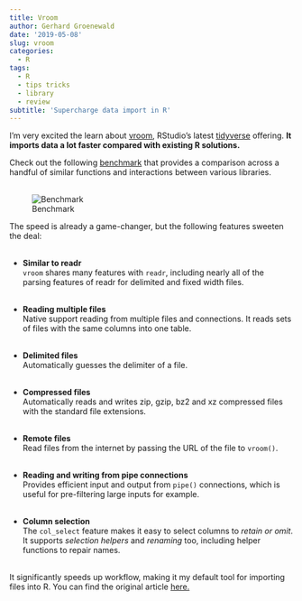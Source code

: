 ```yaml
---
title: Vroom
author: Gerhard Groenewald
date: '2019-05-08'
slug: vroom
categories:
  - R
tags:
  - R
  - tips tricks
  - library
  - review
subtitle: 'Supercharge data import in R'
---
```


I'm very excited the learn about [vroom](http://vroom.r-lib.org), RStudio's latest [tidyverse](https://www.tidyverse.org/) offering.  **It imports data a lot faster compared with existing R solutions.**

Check out the following [benchmark](http://vroom.r-lib.org/articles/benchmarks.html) that provides a comparison across a handful of similar functions and interactions between various libraries.<br><br>

![Benchmark](http://vroom.r-lib.org/articles/benchmarks_files/figure-html/unnamed-chunk-2-1.png)

The speed is already a game-changer, but the following features sweeten the deal:<br><br>

- **Similar to readr**<br>
`vroom` shares many features with `readr`, including nearly all of the parsing features of readr for delimited and fixed width files.<br><br>

- **Reading multiple files**<br>
Native support reading from multiple files and connections.  It reads sets of files with the same columns into one table.<br><br>

- **Delimited files**<br>
Automatically guesses the delimiter of a file.<br><br>

- **Compressed files**<br>
Automatically reads and writes zip, gzip, bz2 and xz compressed files with the standard file extensions.<br><br>

- **Remote files**<br>
Read files from the internet by passing the URL of the file to `vroom()`.<br><br>

- **Reading and writing from pipe connections**<br>
Provides efficient input and output from `pipe()` connections, which is useful for pre-filtering large inputs for example.<br><br>

- **Column selection**<br>
The `col_select` feature makes it easy to select columns to *retain or omit*.  It supports *selection helpers* and *renaming* too, including helper functions to repair names.<br><br>

It significantly speeds up workflow, making it my default tool for importing files into R.  You can find the original article [here.](https://www.tidyverse.org/articles/2019/05/vroom-1-0-0/)

